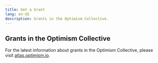 ```yaml
---
title: Get a Grant
lang: en-US
description: Grants in the Optimism Collective.
---
```


## Grants in the Optimism Collective

For the latest information about grants in the Optimism Collective, please visit [atlas.optimism.io](https://atlas.optimism.io/).
